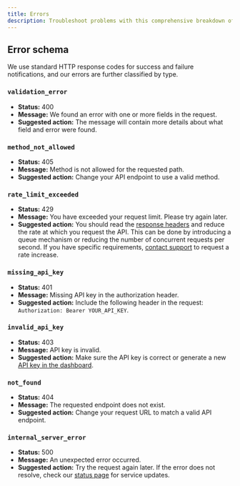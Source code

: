 ```yaml
---
title: Errors
description: Troubleshoot problems with this comprehensive breakdown of all error codes.
---
```


## Error schema

We use standard HTTP response codes for success and failure notifications, and our errors are further classified by type.

### `validation_error`

- **Status:** 400
- **Message:** We found an error with one or more fields in the request.
- **Suggested action:** The message will contain more details about what field and error were found.

### `method_not_allowed`

- **Status:** 405
- **Message:** Method is not allowed for the requested path.
- **Suggested action:** Change your API endpoint to use a valid method.

### `rate_limit_exceeded`

- **Status:** 429
- **Message:** You have exceeded your request limit. Please try again later.
- **Suggested action:** You should read the [response headers](./rate-limit) and reduce the rate at which you request the API. This can be done by introducing a queue mechanism or reducing the number of concurrent requests per second. If you have specific requirements, [contact support](https://resend.com/contact) to request a rate increase.

### `missing_api_key`

- **Status:** 401
- **Message:** Missing API key in the authorization header.
- **Suggested action:** Include the following header in the request: `Authorization: Bearer YOUR_API_KEY`.

### `invalid_api_key`

- **Status:** 403
- **Message:** API key is invalid.
- **Suggested action:** Make sure the API key is correct or generate a new [API key in the dashboard](https://app.mpesaflow.com/api-keys).

### `not_found`

- **Status:** 404
- **Message:** The requested endpoint does not exist.
- **Suggested action:** Change your request URL to match a valid API endpoint.

### `internal_server_error`

- **Status:** 500
- **Message:** An unexpected error occurred.
- **Suggested action:** Try the request again later. If the error does not resolve, check our [status page](https://status.mpesaflow.com) for service updates.
